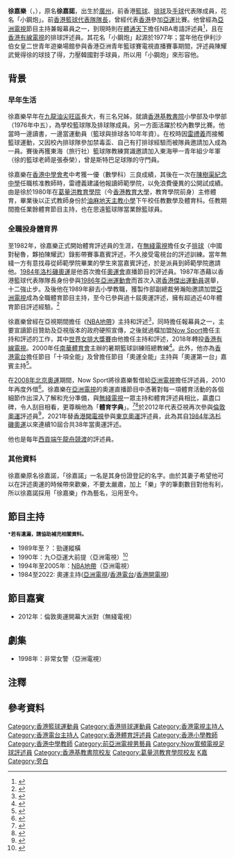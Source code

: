 {{Infobox basketball biography
| name         = 徐嘉樂 
| image        = [[File:Chui_Ka_Nok.jpg|220px]]
| position     = 
| height_m     = 1.84
| weight_kg    = 75
| league       = 
| team         = 已退役
| number       =
| nationality  = {{CHN-HKG}}
| birth_date   = {{birth year and age|1957}}{{noteTag|根據徐嘉樂在香港電台第一台廣播節目《守下留情》於2021年6月14日播出的訪問提及，他在剛剛好20歲那年，即1977年代表香港到科威特參加青年籃球賽。}}
| birth_place  = [[廣東|廣東]][[廣州|廣州]]
| high_school  = [[香港基教書院|香港基教書院]]（小學部）<br>香港基教書院
| college      = [[葛量洪教育學院|葛量洪教育學院]]
| years1       = 
| team1        = 
| awards       = 
}}

'''徐嘉樂'''（{{lang-en|Chui Ka Nok}}，{{bd|1957年|}}），原名'''徐嘉諾'''{{noteTag|name=守下留情4|關於徐嘉樂原名與藝名的資料出自香港電台第一台廣播節目《守下留情》於2021年6月22日播出的訪問。}}，出生於[[廣州|廣州]]，前香港[[籃球|籃球]]、[[排球|排球]]及[[手球|手球]]代表隊成員，花名「小鋼炮」。前[[香港男子籃球代表隊|香港籃球代表隊隊長]]，曾經代表[[香港|香港]]參加[[亞運|亞運]]比賽。他曾經為[[亞洲電視|亞洲電視]]節目主持兼報幕員之一，到現時則在[[體通天下|體通天下]]擔任NBA粵語評述員<ref>{{cite web |url=https://www.sportsroad.hk/archives/318975 |title=【新型肺炎】體通天下員工確診 評述員入隔離營14天暫停粵語旁述 |date=2021-01-02 |website= |publisher=體路 |access-date=2021-06-18 |quote= |archive-date=2021-06-27 |archive-url=https://web.archive.org/web/20210627190702/https://www.sportsroad.hk/archives/318975 }}</ref>，且在[[香港有線電視|香港有線電視]]的排球評述員。其花名「小鋼炮」起源於1977年{{noteTag|name=守下留情|關於徐嘉樂花名來源、成長地、家庭背景、籃球老師以及加入無綫電視年份的資料出自香港電台第一台廣播節目《守下留情》於2021年6月14日播出的訪問。}}；當年他在伊利沙伯女皇二世青年遊樂場館參與香港亞洲青年籃球賽電視直播賽事期間{{noteTag|name=守下留情}}，評述員陳耀武覺得徐的球技了得，力壓韓國對手球員，所以用「小鋼炮」來形容他{{noteTag|name=守下留情}}。

==背景==
===早年生活===
徐嘉樂早年在[[九龍|九龍]][[油尖旺區|油尖旺區]]長大{{noteTag|name=守下留情}}，有三名兄姊{{noteTag|name=守下留情}}，就讀[[香港基教書院|香港基教書院]]小學部及中學部{{noteTag|name=守下留情1|關於徐嘉樂中學母校、學業成績、接觸籃球、足球與排球、運動員生涯以及當教師的資料出自香港電台第一台廣播節目《守下留情》於2021年6月15日播出的訪問。}}（1976年中五），為學校籃球隊及排球隊成員。另一方面活躍於校內數學比賽{{noteTag|name=守下留情2|關於徐嘉樂中學校園生活、加入思遠籃球隊、修讀師範學院、任職教師經過以及入選香港傑出運動員選舉的資料出自香港電台第一台廣播節目《守下留情》於2021年6月16日播出的訪問。}}。他當時一邊讀書，一邊當運動員（籃球與排球各10年年資）。在校時因[[雷禮義|雷禮義]]而接觸籃球運動{{noteTag|name=守下留情1}}，又因校內排球隊參加禁毒盃、自己有打排球經驗而被隊員邀請加入成為一員{{noteTag|name=守下留情1}}。賽後再獲東海（旅行社）籃球隊教練賞識邀請加入東海甲一青年組少年軍{{noteTag|name=守下留情1}}（徐的籃球老師是張泰榮）{{noteTag|name=守下留情}}，曾是斯特巴足球隊的守門員{{noteTag|name=守下留情1}}。

徐嘉樂在[[香港中學會考|香港中學會考]]中考獲一優（數學科）三良成績{{noteTag|name=守下留情1}}，其後在一次在[[陳樹渠紀念中學|陳樹渠紀念中學]]任職核准教師時{{noteTag|name=守下留情2}}，雷禮義建議他報讀師範學院，以免浪費優異的公開試成績{{noteTag|name=守下留情2}}。由是徐於1980年在[[葛量洪教育學院|葛量洪教育學院]]（今[[香港教育大學|香港教育大學]]，教育學院前身）主修體育，畢業後以正式教師身份於[[油麻地天主教小學|油麻地天主教小學]]下午校任教數學及體育科{{noteTag|name=守下留情}}{{noteTag|name=守下留情2}}。任教期間擔任業餘體育節目主持，也在思遠籃球隊當業餘籃球員{{noteTag|name=守下留情2}}。

===全職投身體育界===
至1982年，徐嘉樂正式開始體育評述員的生涯{{noteTag|name=守下留情}}，在[[無綫電視|無綫電視]]擔任女子[[排球|排球]]（中國對秘魯，夥拍陳耀武）錄影帶賽事嘉賓評述，不久接受電視台的評述訓練{{noteTag|name=守下留情3}}。當年無綫一方有意找尋從師範學院畢業的學生來當嘉賓評述{{noteTag|name=守下留情3|關於徐嘉樂當評述員經過、辭去學校教職、評述1984年洛杉磯奧運以及任全職體育評述員的資料出自香港電台第一台廣播節目《守下留情》於2021年6月21日播出的訪問。}}，於是派員到師範學院邀請他{{noteTag|name=守下留情3}}。[[1984年洛杉磯奧運|1984年洛杉磯奧運]]是他首次擔任[[奧運會|奧運會]]直播節目的評述員{{noteTag|name=守下留情3}}。1987年憑藉以香港籃球代表隊隊長身份參與[[1986年亞洲運動會|1986年亞洲運動會]]而首次入選[[香港傑出運動員|香港傑出運動員]]選舉{{noteTag|name=守下留情2}}，十二強止步{{noteTag|name=守下留情2}}。及後他在1989年辭去小學教職{{noteTag|name=守下留情3}}，獲製作部副總裁勞瀚貽邀請加盟[[亞洲電視|亞洲電視]]成為全職體育節目主持{{noteTag|name=守下留情3}}，至今已參與過十屆奧運評述，擁有超過近40年體育節目評述經驗。<ref>{{Cite web |url=http://www.hkatv.com/v3/sports/08/beijing2008/commentator.html |title=奧運評述員介紹 |publisher=亞洲電視 |date=2008 |accessdate=2008-08-19 |archive-date=2008-08-19 |archive-url=https://web.archive.org/web/20080819024518/http://www.hkatv.com/v3/sports/08/beijing2008/commentator.html |dead-url=yes }}</ref>

徐嘉樂曾經在亞視期間擔任《[[NBA地帶|NBA地帶]]》主持和評述<ref>{{Cite web |url=http://www.hkatv.com/sports/nba/fight/center01.html |title=「NBA地帶」 |publisher=亞洲電視 |date=2004-09-23 |accessdate=2006-05-04 |archive-date=2006-05-04 |archive-url=https://web.archive.org/web/20060504033344/http://www.hkatv.com/sports/nba/fight/center01.html |dead-url=yes }}</ref>，同時擔任報幕員之一，主要宣讀節目贊助及亞視版本的政府硬照宣傳，之後就過檔加盟[[Now_Sport|Now Sport]]擔任主持和評述的工作，其中[[世界女排大獎賽|世界女排大獎賽]]由他擔任主持和評述，2018年轉投[[香港有線電視|香港有線電視]]。2000年任[[南華體育會|南華體育會]]主辦的暑期籃球訓練班總教練<ref>{{cite news | title=南華籃球會發掘接班人 | url=http://newsbot.lib.cuhk.edu.hk/news/apple/20000830/AA5-06.html | page= | publisher=蘋果日報 | date=2000-08-30 | accessdate=2021-06-18 | quote= | archive-date=2021-06-24 | archive-url=https://web.archive.org/web/20210624200442/http://newsbot.lib.cuhk.edu.hk/news/apple/20000830/AA5-06.html }}</ref>。此外，他亦為[[香港電台|香港電台]]擔任節目「十項全能」及曾擔任節目「奧運全能」主持與「奧運第一台」嘉賓主持<ref>{{cite web |url=https://archive.ph/x2WTR |title=專訪：徐嘉樂乜都叻 |date=2008-10-30 |website= |publisher=香港蘋果日報 |access-date=2021-06-18 |quote= |archive-date=2021-06-18 |archive-url=https://archive.today/20210618111408/https://hk.appledaily.com/sports/20081030/G2PK5KFLB625TS2TI5NXEPYHL4/ }}</ref>。

在[[2008年北京奧運|2008年北京奧運]]期間，Now Sport將徐嘉樂暫借給[[亞洲電視|亞洲電視]]擔任評述員，2010年再度外借<ref>{{cite news | title=NBA月底開鑼now有得睇 | url=http://the-sun.on.cc/cnt/sport/20101005/00514_009.html | page= | publisher=太陽報 | date=2010-10-05 | accessdate=2021-06-18 | quote= | archive-date=2010-12-12 | archive-url=https://web.archive.org/web/20101212085555/http://the-sun.on.cc/cnt/sport/20101005/00514_009.html | dead-url=no }}</ref>。徐嘉樂在[[亞洲電視|亞洲電視]]的奧運直播節目中憑著對每一項體育活動的各個細節作出深入了解和充分準備，與[[無綫電視|無綫電視]]一眾主持和體育評述員相比，贏盡口碑，令人刮目相看，更尊稱他為「'''體育字典'''」。<ref>{{Cite web |url=https://hk.appledaily.com/entertainment/20080817/NPS3ONOAET53EVB6ZRK7G3OZ3M/ |title=體育活字典鎮京奧 男人斟：徐嘉諾26年鑽研最掂評述員 |publisher=蘋果日報 |date=2008-08-17 |access-date=2021-06-18 |archive-date=2021-06-21 |archive-url=https://web.archive.org/web/20210621165458/https://hk.appledaily.com/entertainment/20080817/NPS3ONOAET53EVB6ZRK7G3OZ3M/ |dead-url=no }}</ref><ref>{{cite web |url=https://www1.hkej.com/features/article?q=%23%E7%84%A6%E9%BB%9E%E4%BA%BA%E7%89%A9%23&suid=1785113047 |title=「體育字典」徐嘉諾 評述大扣殺 |date=2018-05-28 |website= |publisher=信報 |access-date=2021-06-18 |quote=}}</ref>於2012年代表亞視再次參與[[2012倫敦奧運|倫敦奧運]]評述員<ref>{{cite news | title=徐嘉樂 潘宗明 李思雅𤓓絕奧運 | url=https://orientaldaily.on.cc/cnt/entertainment/20120801/00282_001.html | page= | publisher=東方日報 | date=2012-08-01 | accessdate=2021-06-18 | quote= | archive-date=2012-11-27 | archive-url=https://web.archive.org/web/20121127005009/http://orientaldaily.on.cc/cnt/entertainment/20120801/00282_001.html | dead-url=no }}</ref>，2021年替[[香港開電視|香港開電視]]參與[[2020東京奧運|東京奧運]]評述員，此為其自[[1984年洛杉磯奧運|1984年洛杉磯奧運]]以來連續10屆合共38年當奧運評述。

他也是每年[[西貢端午龍舟競渡|西貢端午龍舟競渡]]的評述員。

===其他資料===
徐嘉樂原名徐嘉諾，「徐嘉諾」一名是其身份證登記的名字{{noteTag|name=守下留情4}}。由於其妻子希望他可以在評述奧運的時候帶來歡樂{{noteTag|name=守下留情4}}，不要太嚴肅{{noteTag|name=守下留情4}}，加上「樂」字的筆劃數目對他有利{{noteTag|name=守下留情4}}，所以徐嘉諾採用「徐嘉樂」作為藝名，沿用至今{{noteTag|name=守下留情4}}。

==節目主持==
<span style="font-size:smaller;">'''*若有遺漏，請協助補充相關資料。'''</span>
*1989年至？：勁運縱橫 
*1990年：九○亞運大前提（亞洲電視）<ref>{{cite news | title=亞視「九○亞運大前提」 賴汝正徐嘉諾主持 | url=https://mmis.hkpl.gov.hk/coverpage/-/coverpage/view?_coverpage_WAR_mmisportalportlet_hsf=%E5%BE%90%E5%98%89%E8%AB%BE&_coverpage_WAR_mmisportalportlet_actual_q=%28%20verbatim_dc.collection%3A%28%22Old%5C%20HK%5C%20Newspapers%22%29%20%29%20AND+%28%20%28%20allTermsMandatory%3A%28true%29%20OR+all_dc.title%3A%28%E5%BE%90%E5%98%89%E8%AB%BE%29%20OR+all_dc.creator%3A%28%E5%BE%90%E5%98%89%E8%AB%BE%29%20OR+all_dc.contributor%3A%28%E5%BE%90%E5%98%89%E8%AB%BE%29%20OR+all_dc.subject%3A%28%E5%BE%90%E5%98%89%E8%AB%BE%29%20OR+fulltext%3A%28%E5%BE%90%E5%98%89%E8%AB%BE%29%20OR+all_dc.description%3A%28%E5%BE%90%E5%98%89%E8%AB%BE%29%20%29%20%29&_coverpage_WAR_mmisportalportlet_sort_field=score&p_r_p_-1078056564_c=QF757YsWv59H%2FuxqfBwEJP6Gkhhlt%2BTs&_coverpage_WAR_mmisportalportlet_o=0&_coverpage_WAR_mmisportalportlet_sort_order=desc | page=9 | publisher=華僑日報 | date=1990-09-09 | accessdate=2021-06-18 | quote= | archive-date=2021-06-27 | archive-url=https://web.archive.org/web/20210627183623/https://mmis.hkpl.gov.hk/coverpage/-/coverpage/view?_coverpage_WAR_mmisportalportlet_hsf=%E5%BE%90%E5%98%89%E8%AB%BE&_coverpage_WAR_mmisportalportlet_actual_q=%28%20verbatim_dc.collection%3A%28%22Old%5C%20HK%5C%20Newspapers%22%29%20%29%20AND+%28%20%28%20allTermsMandatory%3A%28true%29%20OR+all_dc.title%3A%28%E5%BE%90%E5%98%89%E8%AB%BE%29%20OR+all_dc.creator%3A%28%E5%BE%90%E5%98%89%E8%AB%BE%29%20OR+all_dc.contributor%3A%28%E5%BE%90%E5%98%89%E8%AB%BE%29%20OR+all_dc.subject%3A%28%E5%BE%90%E5%98%89%E8%AB%BE%29%20OR+fulltext%3A%28%E5%BE%90%E5%98%89%E8%AB%BE%29%20OR+all_dc.description%3A%28%E5%BE%90%E5%98%89%E8%AB%BE%29%20%29%20%29&_coverpage_WAR_mmisportalportlet_sort_field=score&p_r_p_-1078056564_c=QF757YsWv59H%2FuxqfBwEJP6Gkhhlt%2BTs&_coverpage_WAR_mmisportalportlet_o=0&_coverpage_WAR_mmisportalportlet_sort_order=desc | dead-url=no }}</ref>
*1994年至2005年：[[NBA地帶|NBA地帶]]（亞洲電視）
*1984至2022: 奧運主持([[亞洲電視|亞洲電視]]/[[香港電台|香港電台]]/[[香港開電視|香港開電視]])

==節目嘉賓==
*2012年：倫敦奧運開幕大派對（無綫電視）

==劇集==
*1998年：非常女警（亞洲電視）

==注釋==
{{noteFoot}}

==參考資料==
{{reflist|2}}

{{香港電台唱片騎師}}

{{DEFAULTSORT:Xu Jia Le}}

[[Category:香港籃球運動員|Category:香港籃球運動員]]
[[Category:香港排球運動員|Category:香港排球運動員]]
[[Category:香港電視主持人|Category:香港電視主持人]]
[[Category:香港電台主持人|Category:香港電台主持人]]
[[Category:香港體育評述員|Category:香港體育評述員]]
[[Category:香港小學教師|Category:香港小學教師]]
[[Category:香港中學教師|Category:香港中學教師]]
[[Category:前亞洲電視男藝員|Category:前亞洲電視男藝員]]
[[Category:Now寬頻電視足球評述員|Category:Now寬頻電視足球評述員]]
[[Category:香港基教書院校友|Category:香港基教書院校友]]
[[Category:葛量洪教育學院校友|Category:葛量洪教育學院校友]]
[[Category:徐姓|K嘉]]
[[Category:旁白|Category:旁白]]